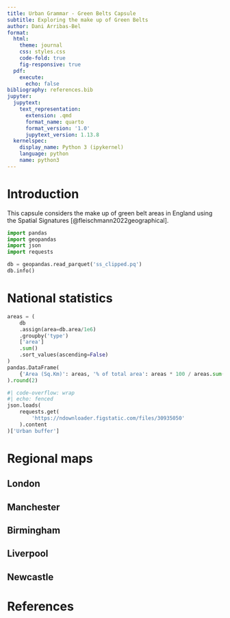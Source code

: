 ```yaml
---
title: Urban Grammar - Green Belts Capsule
subtitle: Exploring the make up of Green Belts
author: Dani Arribas-Bel
format:
  html:
    theme: journal
    css: styles.css
    code-fold: true
    fig-responsive: true
  pdf:
    execute:
      echo: false
bibliography: references.bib
jupyter:
  jupytext:
    text_representation:
      extension: .qmd
      format_name: quarto
      format_version: '1.0'
      jupytext_version: 1.13.8
  kernelspec:
    display_name: Python 3 (ipykernel)
    language: python
    name: python3
---
```


# Introduction

This capsule considers the make up of green belt areas in England using the Spatial Signatures [@fleischmann2022geographical]. 

```python
import pandas
import geopandas
import json
import requests

db = geopandas.read_parquet('ss_clipped.pq')
db.info()
```

# National statistics

```python
areas = (
    db
    .assign(area=db.area/1e6)
    .groupby('type')
    ['area']
    .sum()
    .sort_values(ascending=False)
)
pandas.DataFrame(
    {'Area (Sq.Km)': areas, '% of total area': areas * 100 / areas.sum()}
).round(2)
```

```python
#| code-overflow: wrap
#| echo: fenced
json.loads(
    requests.get(
        'https://ndownloader.figstatic.com/files/30935050'
    ).content
)['Urban buffer']
```

# Regional maps

## London
## Manchester
## Birmingham
## Liverpool
## Newcastle


# References
